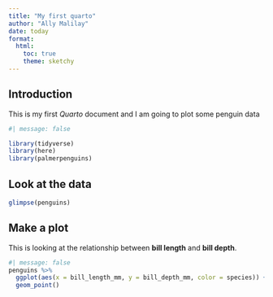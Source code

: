 ```yaml
---
title: "My first quarto"
author: "Ally Malilay"
date: today
format: 
  html:
    toc: true
    theme: sketchy
---
```


## Introduction
This is my first *Quarto* document and I am going to plot some penguin data

```r
#| message: false

library(tidyverse)
library(here)
library(palmerpenguins)

```

## Look at the data
```r
glimpse(penguins)
```

## Make a plot
This is looking at the relationship between **bill length** and **bill depth**.
```r
#| message: false
penguins %>%
  ggplot(aes(x = bill_length_mm, y = bill_depth_mm, color = species)) +
  geom_point()
```

